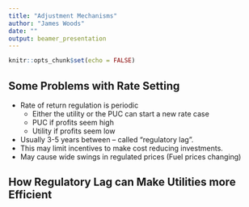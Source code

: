 ```yaml
---
title: "Adjustment Mechanisms"
author: "James Woods"
date: ""
output: beamer_presentation
---
```


```r
knitr::opts_chunk$set(echo = FALSE)
```

## Some Problems with Rate Setting

+ Rate of return regulation is periodic
    + Either the utility or the PUC can start a new rate case
    + PUC if profits seem high
    + Utility if profits seem low
+ Usually 3-5 years between -- called "regulatory lag".
+ This may limit incentives to make cost reducing investments.
+ May cause wide swings in regulated prices (Fuel prices changing)

## How Regulatory Lag can Make Utilities more Efficient

